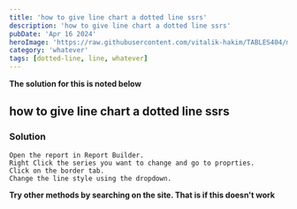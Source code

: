 ```yaml
---
title: 'how to give line chart a dotted line ssrs'
description: 'how to give line chart a dotted line ssrs'
pubDate: 'Apr 16 2024'
heroImage: 'https://raw.githubusercontent.com/vitalik-hakim/TABLES404/main/error_b/misc.png'
category: 'whatever'
tags: [dotted-line, line, whatever]
---
```


**The solution for this is noted below**

## how to give line chart a dotted line ssrs

### Solution

```whatever
Open the report in Report Builder.
Right Click the series you want to change and go to proprties.
Click on the border tab.
Change the line style using the dropdown.
```

**Try other methods by searching on the site. That is if this doesn't work**
